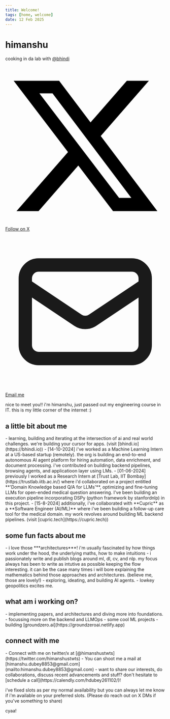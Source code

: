 ```yaml
---
title: Welcome! 
tags: [home, welcome]
date: 12 Feb 2025
---
```


<div class="flex flex-col items-end space-y-3 mb-12">
  <div class="text-right">
    <h1 class="text-6xl font-title font-bold tracking-tight mb-2">himanshu</h1>
    <p class="text-lg text-gruvbox-light-bg-lighter dark:text-gruvbox-dark-bg-lighter">
      cooking in da lab with <a href="https://bhindi.io" class="hover:text-gruvbox-light-accent dark:hover:text-gruvbox-dark-accent transition-colors">@bhindi</a>
    </p>
  </div>
  <div class="flex gap-4 mt-4">
    <a 
      href="https://twitter.com/himanshustwts" 
      target="_blank"
      rel="noopener noreferrer"
      class="inline-flex items-center gap-2 px-4 py-2 rounded-full bg-gruvbox-light-accent/10 dark:bg-gruvbox-dark-accent/10 hover:bg-gruvbox-light-accent/20 dark:hover:bg-gruvbox-dark-accent/20 transition-all hover:scale-105"
    >
      <svg class="w-5 h-5 fill-current" viewBox="0 0 24 24">
        <path d="M18.244 2.25h3.308l-7.227 8.26 8.502 11.24H16.17l-5.214-6.817L4.99 21.75H1.68l7.73-8.835L1.254 2.25H8.08l4.713 6.231zm-1.161 17.52h1.833L7.084 4.126H5.117z"/>
      </svg>
      <span class="font-medium">Follow on X</span>
    </a>
    <a 
      href="mailto:himanshu.dubey8853@gmail.com"
      class="inline-flex items-center gap-2 px-4 py-2 rounded-full bg-gruvbox-light-bg-alt dark:bg-gruvbox-dark-bg-alt hover:bg-gruvbox-light-bg-lighter/20 dark:hover:bg-gruvbox-dark-bg-lighter/20 transition-all hover:scale-105"
    >
      <svg class="w-5 h-5" fill="none" viewBox="0 0 24 24" stroke="currentColor">
        <path stroke-linecap="round" stroke-linejoin="round" stroke-width="2" d="M3 8l7.89 5.26a2 2 0 002.22 0L21 8M5 19h14a2 2 0 002-2V7a2 2 0 00-2-2H5a2 2 0 00-2 2v10a2 2 0 002 2z"/>
      </svg>
      <span class="font-medium">Email me</span>
    </a>
  </div>
</div>

<p class="text-xl leading-relaxed mb-12 font-light">
  nice to meet you!! i'm himanshu, just passed out my engineering course in IT. this is my little corner of the internet :)
</p>

<h2 class="text-2xl md:text-3xl font-title font-bold mb-6">a little bit about me</h2>

<div class="space-y-4 mb-12">
  <div class="prose prose-lg dark:prose-invert max-w-none">
    - learning, building and iterating at the intersection of ai and real world challenges. we're building your cursor for apps. (visit [bhindi.io](https://bhindi.io))
    - [14-10-2024] i've worked as a Machine Learning Intern at a US-based startup (remotely). the org is building an end-to-end autonomous AI agent platform for hiring automation, data enrichment, and document processing. i've contributed on building backend pipelines, browsing agents, and applicatioon layer using LMs.
    - [01-06-2024] previously I worked as a Research Intern at [Trust Lab, IIT Bombay](https://trustlab.iitb.ac.in/) where i'd collaborated on a project entitled **'Domain Knowledge based Q/A for LLMs'**, optimizing and fine-tuning LLMs for open-ended medical question answering.  I've been building an execution pipeline incorporating DSPy (python framework by stanfordnlp) in this project.
    - [15-8-2024] additionally, i've collaborated with **Cupric** as a **Software Engineer (AI/ML)** where i've been building a follow-up care tool for the medical domain. my work revolves around building ML backend pipelines. (visit [cupric.tech](https://cupric.tech))
  </div>
</div>

<h2 class="text-2xl md:text-3xl font-title font-bold mb-6">some fun facts about me</h2>

<div class="space-y-4 mb-12">
  <div class="prose prose-lg dark:prose-invert max-w-none">
    - i love those ***architectures***! i'm usually fascinated by how things work under the hood, the underlying maths, how to make intuitions
    - i passionately write and publish blogs around ml, dl, cv, and nlp. my focus always has been to write as intutive as possible keeping the flow interesting. it can be the case many times i will bore explaining the mathematics behind those approaches and architectures. (believe me, those are lovely!) 
    - exploring, ideating, and building AI agents.
    - lowkey geopolitics excites me.
  </div>
</div>

<h2 class="text-2xl md:text-3xl font-title font-bold mb-6">what am i working on?</h2>

<div class="space-y-4 mb-12">
  <div class="prose prose-lg dark:prose-invert max-w-none">
    - implementing papers, and architectures and diving more into foundations.
    - focussing more on the backend and LLMOps
    - some cool ML projects 
    - building [groundzero.ai](https://groundzeroai.netlify.app)
  </div>
</div>

<h2 class="text-2xl md:text-3xl font-title font-bold mb-6">connect with me</h2>

<div class="space-y-4 mb-12">
  <div class="prose prose-lg dark:prose-invert max-w-none">
    - Connect with me on twitter/x at [@himanshustwts](https://twitter.com/himanshustwts)
    - You can shoot me a mail at [himanshu.dubey8853@gmail.com](mailto:himanshu.dubey8853@gmail.com)
    - want to share our interests, do collaborations, discuss recent advancements and stuff? don't hesitate to [schedule a call](https://calendly.com/hdubey261102/)!
  </div>
</div>

<p class="text-base text-gruvbox-light-bg-lighter dark:text-gruvbox-dark-bg-lighter mt-8">
i've fixed slots as per my normal availability but you can always let me know if i'm available on your preferred slots.
(Please do reach out on X DMs if you've something to share)
</p>

<p class="text-lg font-medium mt-4">cyaa!</p>